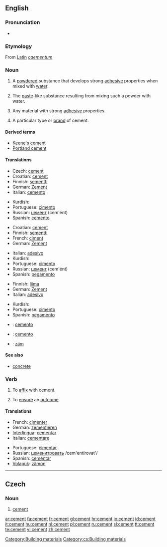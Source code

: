 ==English==

===Pronunciation===
* {{audio|en-us-cement.ogg|Audio (US)}}

===Etymology===
From [[Latin]] ''[[caementum]]''

===Noun===
{{wikipedia}}
{{en-noun}}

# {{uncountable}} A [[powdered]] substance that develops strong [[adhesive]] properties when mixed with [[water]].
# {{uncountable}} The [[paste]]-like substance resulting from mixing such a powder with water.
# {{uncountable}} Any material with strong [[adhesive]] properties.
# {{countable}} A particular type or [[brand]] of cement.

====Derived terms====
*[[Keene's cement]]
*[[Portland cement]]

====Translations====
{{trans-top|A powdered substance}}
* Czech: [[#Czech|cement]] {{m}}
* Croatian: [[cement]] {{m}}
* Finnish: [[sementti]]
* German: [[Zement]] {{m}}
* Italian: [[cemento]] {{m}}
{{trans-mid}}
* Kurdish: {{KUchar|[[چه‌مه‌نتۆ]]}}
* Portuguese: [[cimento]] {{m}}
* Russian: [[цемент]] (cem'ént) {{m}}
* Spanish: [[cemento]] {{m}}
{{trans-bottom}}

{{trans-top|The paste-like substance}}
* Croatian: [[cement]] {{m}}
* Finnish: [[sementti]]
* French: [[ciment]] {{m}}
* German: [[Zement]] {{m}}
{{trans-mid}}
* Italian: [[adesivo]]
* Kurdish: {{KUchar|[[چه‌مه‌نتۆ]]}}
* Portuguese: [[cimento]] {{m}}
* Russian: [[цемент]] (cem'ént) {{m}}
* Spanish: [[pegamento]]
{{trans-bottom}}

{{trans-top|Any material with strong adhesive properties}}
* Finnish: [[liima]]
* German: [[Zement]] {{m}}
* Italian: [[adesivo]]
{{trans-mid}}
* Kurdish: {{KUchar|[[چه‌مه‌نتۆ]]}}
* Portuguese: [[cimento]] {{m}}
* Spanish: [[pegamento]]
{{trans-bottom}}

{{trans-top|A particular type or brand of cement}}
{{trans-mid}}
{{trans-bottom}}

{{checktrans-top}}
* {{ttbc|Interlingua}}: [[cemento]]
* {{ttbc|Ido}}: [[cemento]]
* {{ttbc|Volapük}}: [[zäm]]
{{trans-bottom}}

====See also====
* [[concrete]]

===Verb===
{{en-verb}}

# To [[affix]] with cement.
# {{figuratively}} To [[ensure]] an [[outcome]].

====Translations====
{{top}}
* French: [[cimenter]]
* German: [[zementieren]]
* [[Interlingua]]: [[cementar]]
* Italian: [[cementare]]
{{mid}}
* Portuguese: [[cimentar]]
* Russian: [[цеменитровать]] /cem'entírovat'/
* Spanish: [[cementar]]
* [[Volapük]]: [[zämön]]
{{bottom}}

[[Category:Building materials]]

----

==Czech==

===Noun===
{{cs-noun|g=m}}

# [[#English|cement]]

[[Category:cs:Building materials]]

[[ar:cement]]
[[fa:cement]]
[[fr:cement]]
[[gl:cement]]
[[hr:cement]]
[[io:cement]]
[[id:cement]]
[[it:cement]]
[[hu:cement]]
[[nl:cement]]
[[pl:cement]]
[[ru:cement]]
[[sl:cement]]
[[tt:cement]]
[[te:cement]]
[[vi:cement]]
[[zh:cement]]